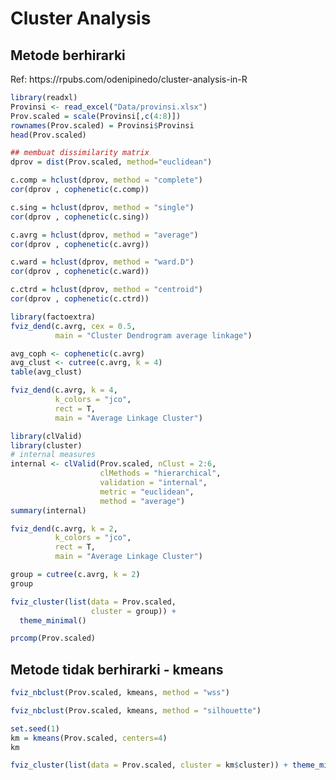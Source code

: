 # Cluster Analysis

## Metode berhirarki

Ref:
https://rpubs.com/odenipinedo/cluster-analysis-in-R


```r
library(readxl)
Provinsi <- read_excel("Data/provinsi.xlsx")
Prov.scaled = scale(Provinsi[,c(4:8)])
rownames(Prov.scaled) = Provinsi$Provinsi
head(Prov.scaled)
```

```r
## membuat dissimilarity matrix
dprov = dist(Prov.scaled, method="euclidean")
```

```r
c.comp = hclust(dprov, method = "complete")
cor(dprov , cophenetic(c.comp))
```

```r
c.sing = hclust(dprov, method = "single")
cor(dprov , cophenetic(c.sing))
```

```r
c.avrg = hclust(dprov, method = "average")
cor(dprov , cophenetic(c.avrg))
```

```r
c.ward = hclust(dprov, method = "ward.D")
cor(dprov , cophenetic(c.ward))
```


```r
c.ctrd = hclust(dprov, method = "centroid")
cor(dprov , cophenetic(c.ctrd))
```

```r
library(factoextra)
fviz_dend(c.avrg, cex = 0.5, 
          main = "Cluster Dendrogram average linkage")
```

```r
avg_coph <- cophenetic(c.avrg)
avg_clust <- cutree(c.avrg, k = 4)
table(avg_clust)
```

```r
fviz_dend(c.avrg, k = 4, 
          k_colors = "jco", 
          rect = T, 
          main = "Average Linkage Cluster")
```

```r
library(clValid)
library(cluster)
# internal measures
internal <- clValid(Prov.scaled, nClust = 2:6, 
                    clMethods = "hierarchical", 
                    validation = "internal", 
                    metric = "euclidean",
                    method = "average")
summary(internal)
```

```r
fviz_dend(c.avrg, k = 2, 
          k_colors = "jco", 
          rect = T, 
          main = "Average Linkage Cluster")
```

```r
group = cutree(c.avrg, k = 2)
group
```

```r
fviz_cluster(list(data = Prov.scaled, 
                  cluster = group)) + 
  theme_minimal()
```

```r
prcomp(Prov.scaled)
```

## Metode tidak berhirarki - kmeans

```r
fviz_nbclust(Prov.scaled, kmeans, method = "wss")
```

```r
fviz_nbclust(Prov.scaled, kmeans, method = "silhouette")
```

```r
set.seed(1)
km = kmeans(Prov.scaled, centers=4)
km
```

```r
fviz_cluster(list(data = Prov.scaled, cluster = km$cluster)) + theme_minimal()
```
